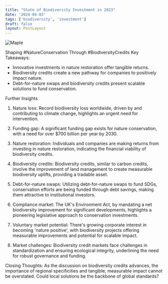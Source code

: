 ```yaml
---
title: "State of Biodiversity Investment in 2023"
date: '2024-04-03'
tags: ['biodiversity', 'investment']
draft: false
layout: PostLayout
---
```


<div className="flex justify-center">
<div className="my-1 w-full px-2 xl:my-1 xl:w-1/2 xl:px-2">
    <img src="https://img.youtube.com/vi/JIigfGNjioA/0.jpg" alt="Maple" className="mx-auto h-58 w-auto" />
</div>
</div>

Shaping #NatureConservation Through #BiodiversityCredits
Key Takeaways:
- Innovative investments in nature restoration offer tangible returns.
- Biodiversity credits create a new pathway for companies to positively impact nature.
- Debt-for-nature swaps and biodiversity credits present scalable solutions to fund conservation.

Further Insights
1. Nature loss:
Record biodiversity loss worldwide, driven by and contributing to climate change, highlights an urgent need for intervention.

2. Funding gap:
A significant funding gap exists for nature conservation, with a need for over $700 billion per year by 2030.

3. Nature restoration:
Individuals and companies are making returns from investing in nature restoration, indicating the financial viability of biodiversity credits.

4. Biodiversity credits:
Biodiversity credits, similar to carbon credits, involve the improvement of land management to create measurable biodiversity uplifts, providing a tradable asset.

5. Debt-for-nature swaps:
Utilizing debt-for-nature swaps to fund SDGs, conservation efforts are being funded through debt savings, making them attractive to institutional investors.

6. Compliance market:
The UK's Environment Act, by mandating a net biodiversity improvement for significant developments, highlights a pioneering legislative approach to conservation investments.

7. Voluntary market potential:
There's growing corporate interest in becoming 'nature positive', with biodiversity projects offering measurable improvements and potential for scalable impact.

8. Market challenges:
Biodiversity credit markets face challenges in standardization and ensuring ecological integrity, underlining the need for robust governance and funding.

Closing Thoughts:
As the discussion on biodiversity credits advances, the importance of regional specificities and tangible, measurable impact cannot be overstated. Could local solutions be the backbone of global standards?

